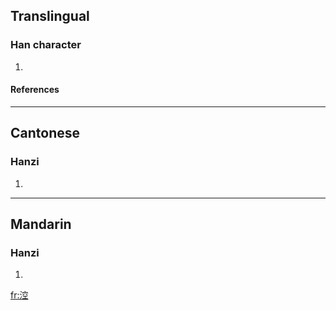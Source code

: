 ==Translingual==
===Han character===
{{Han char|rn=85|rad=水|as=08|sn=11|four=3311<sub>1</sub>|canj=水十金一 (EJCM)}}
# {{defn|Han|sort=水08}}
====References====
{{Han ref|kx=0628.070|dkj=17589|dj=1030.010|hdz=31662.020|uh=6DB3|ud=28083|bh=D5E3|bd=54755}}

----
==Cantonese==
===Hanzi===
{{yue-hanzi|jyut=|y=gung1}}
# {{defn|Cantonese}}

----
==Mandarin==
===Hanzi===
{{cmn-hanzi|pin=[[kōng]] ([[kong1]]), [[wǎn]] ([[wan3]])|wg=k'ung<sup>1</sup>, wan<sup>3</sup>}}
# {{defn|Mandarin}}

[[fr:涳]]